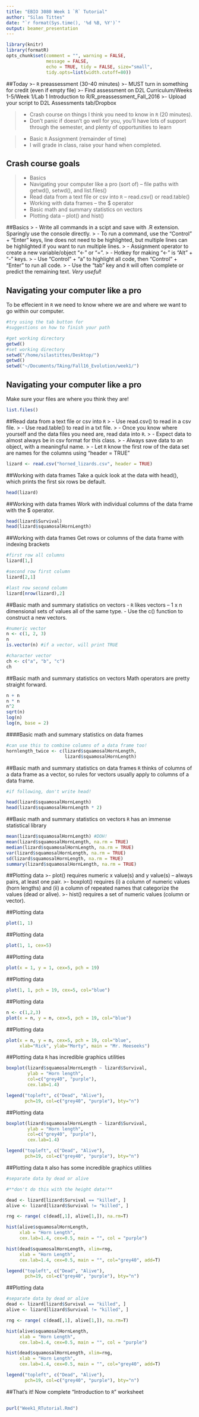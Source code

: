 ```yaml
---
title: "EBIO 3080 Week 1 `R` Tutorial"
author: "Silas Tittes"
date: "`r format(Sys.time(), '%d %B, %Y')`"
output: beamer_presentation
---
```


```r
library(knitr)
library(formatR)
opts_chunk$set(comment = "", warning = FALSE, 
               message = FALSE, 
               echo = TRUE, tidy = FALSE, size="small",
               tidy.opts=list(width.cutoff=80))
```


##Today
>- `R` preassessment (30-40 minutes)
>- MUST turn in something for credit (even if empty file)
>- Find assessment on D2L Curriculum/Weeks 1-5/Week 1/Lab 1 Introduction to   R/R_preassessment_Fall_2016
>- Upload your script to D2L Assessments tab/Dropbox  

>- Crash course on things I think you need to know in `R` (20 minutes).
>- Don't panic if doesn't go well for you, you'll have lots of support through 
the semester, and plenty of opportunities to learn  

>- Basic `R` Assignment (remainder of time)
>- I will grade in class, raise your hand when completed.

## Crash course goals
>- Basics
> - Navigating your computer like a pro (sort of) -- file paths with getwd(), setwd(), and list.files()
> - Read data from a text file or csv into `R` -- read.csv() or read.table()
> - Working with data frames -- the $ operator
> - Basic math and summary statistics on vectors
> - Plotting data -- plot() and hist()


##Basics
> - Write all commands in a scipt and save with .R extension. Sparingly use the console directly.
> - To run a command, use the  "Control" + "Enter" keys, line does not need to be highlighted,
but multiple lines can be highlighted if you want to run multiple lines.
> - Assignment operator to create a new variable/object "<-" or "=". 
> - Hotkey for making "<-" is "Alt" + "-" keys.
> - Use "Control" + "a" to highlight all code, then "Control" + "Enter" to run all code.
> - Use the "tab" key and `R` will often complete or predict the remaining text. *Very useful*!

 

## Navigating your computer like a pro
To be effecient in `R` we need to know where we are and where we want to go within our computer.
```r
#try using the tab button for 
#suggestions on how to finish your path

#get working directory
getwd()
#set working directory
setwd("/home/silastittes/Desktop/")
getwd()
setwd("~/Documents/TAing/Fall16_Evolution/week1/")
```


## Navigating your computer like a pro
Make sure your files are where you think they are!
```r
list.files()
```


##Read data from a text file or csv into `R`
> - Use read.csv() to read in a csv file.
> - Use read.table() to read in a txt file.
> - Once you know where yourself and the data files you need are, read data into `R`.
> - Expect data to almost always be in csv format for this class.
> - Always save data to an object, with a meaningful name.
> - Let `R` know the first row of the data set are names for the columns using "header = TRUE"
```r
lizard <- read.csv("horned_lizards.csv", header = TRUE)
```


##Working with data frames
Take a quick look at the data with head(), which prints
the first six rows be default.
```r
head(lizard)
```


##Working with data frames
Work with individual columns of the data frame with the $ operator.
```r
head(lizard$Survival)
head(lizard$squamosalHornLength)
```


##Working with data frames
Get rows or columns of the data frame with indexing brackets
```r
#first row all columns
lizard[1,]

#second row first column
lizard[2,1]

#last row second column
lizard[nrow(lizard),2]

```


##Basic math and summary statistics on vectors
- `R` likes vectors -- 1 x n dimensional sets of values all of the same type.
- Use the c() function to construct a new vectors.
```r
#numeric vector
n <- c(1, 2, 3)
n
is.vector(n) #if a vector, will print TRUE

#character vector
ch <- c("a", "b", "c")
ch
```


##Basic math and summary statistics on vectors
Math operators are pretty straight forward.
```r
n + n
n * n
n^2
sqrt(n)
log(n)
log(n, base = 2)
```



####Basic math and summary statistics on data frames
```r
#can use this to combine columns of a data frame too!
hornlength_twice <- c(lizard$squamosalHornLength, 
                      lizard$squamosalHornLength)
```


##Basic math and summary statistics on data frames
`R` thinks of columns of a data frame as a vector, so rules for vectors usually apply to columns of a data frame.   
```r
#if following, don't write head!

head(lizard$squamosalHornLength)
head(lizard$squamosalHornLength * 2)
```


##Basic math and summary statistics on vectors
`R` has an immense statistical library
```r
mean(lizard$squamosalHornLength) #DOH!
mean(lizard$squamosalHornLength, na.rm = TRUE)
median(lizard$squamosalHornLength, na.rm = TRUE)
var(lizard$squamosalHornLength, na.rm = TRUE)
sd(lizard$squamosalHornLength, na.rm = TRUE)
summary(lizard$squamosalHornLength, na.rm = TRUE)
```


##Plotting data
>- plot() requires numeric x value(s) and y value(s) -- always pairs, at least one pair.
>- boxplot() requires (i) a column of numeric values (horn lengths) and (ii) a column of repeated names that categorize the values (dead or alive).
>- hist() requires a set of numeric values (column or vector).


##Plotting data
```r
plot(1, 1)
```

##Plotting data
```r
plot(1, 1, cex=5)
```


##Plotting data
```r
plot(x = 1, y = 1, cex=5, pch = 19)
```


##Plotting data
```r
plot(1, 1, pch = 19, cex=5, col="blue")
```


##Plotting data
```r
n <- c(1,2,3)
plot(x = n, y = n, cex=5, pch = 19, col="blue")
```


##Plotting data
```r
plot(x = n, y = n, cex=5, pch = 19, col="blue",
     xlab="Rick", ylab="Morty", main = "Mr. Meeseeks")
```


##Plotting data
`R` has incredible graphics utilities
```r
boxplot(lizard$squamosalHornLength ~ lizard$Survival, 
        ylab = "Horn length",
        col=c("grey40", "purple"),
        cex.lab=1.4)

legend("topleft", c("Dead", "Alive"), 
       pch=19, col=c("grey40", "purple"), bty="n")
```


##Plotting data
```r
boxplot(lizard$squamosalHornLength ~ lizard$Survival, 
        ylab = "Horn length",
        col=c("grey40", "purple"),
        cex.lab=1.4)

legend("topleft", c("Dead", "Alive"), 
       pch=19, col=c("grey40", "purple"), bty="n")
```


##Plotting data
`R` also has some incredible graphics utilities
```r
#separate data by dead or alive

#**don't do this with the height data!**

dead <- lizard[lizard$Survival == "killed", ]
alive <- lizard[lizard$Survival != "killed", ]

rng <- range( c(dead[,1], alive[1,]), na.rm=T)

hist(alive$squamosalHornLength,
     xlab = "Horn Length",
     cex.lab=1.4, cex=0.5, main = "", col = "purple")

hist(dead$squamosalHornLength, xlim=rng,
     xlab = "Horn Length",
     cex.lab=1.4, cex=0.5, main = "", col="grey40", add=T)

legend("topleft", c("Dead", "Alive"), 
       pch=19, col=c("grey40", "purple"), bty="n")

```


##Plotting data
```r
#separate data by dead or alive
dead <- lizard[lizard$Survival == "killed", ]
alive <- lizard[lizard$Survival != "killed", ]

rng <- range( c(dead[,1], alive[1,]), na.rm=T)

hist(alive$squamosalHornLength,
     xlab = "Horn Length",
     cex.lab=1.4, cex=0.5, main = "", col = "purple")

hist(dead$squamosalHornLength, xlim=rng,
     xlab = "Horn Length",
     cex.lab=1.4, cex=0.5, main = "", col="grey40", add=T)

legend("topleft", c("Dead", "Alive"), 
       pch=19, col=c("grey40", "purple"), bty="n")

```



##That's it!
Now complete "Introduction to `R`" worksheet


## 

```r
purl("Week1_RTutorial.Rmd")
```

